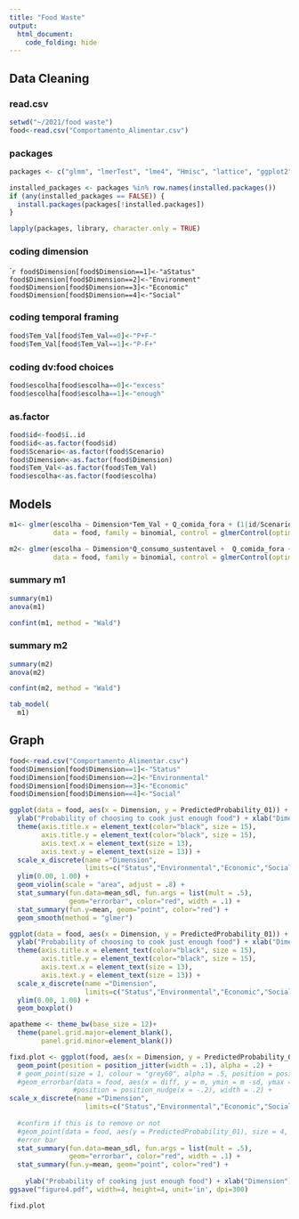 ```yaml
---
title: "Food Waste"
output: 
  html_document:
    code_folding: hide
---
```

## Data Cleaning

### read.csv
```r
setwd("~/2021/food waste")
food<-read.csv("Comportamento_Alimentar.csv")
```
### packages
```r
packages <- c("glmm", "lmerTest", "lme4", "Hmisc", "lattice", "ggplot2", "sjPlot")

installed_packages <- packages %in% row.names(installed.packages())
if (any(installed_packages == FALSE)) {
  install.packages(packages[!installed.packages])
}

lapply(packages, library, character.only = TRUE)
``` 

### coding dimension
````r

food$Dimension[food$Dimension==1]<-"aStatus"
food$Dimension[food$Dimension==2]<-"Environment"
food$Dimension[food$Dimension==3]<-"Economic"
food$Dimension[food$Dimension==4]<-"Social"
```

### coding temporal framing
```r
food$Tem_Val[food$Tem_Val==0]<-"P+F-"
food$Tem_Val[food$Tem_Val==1]<-"P-F+"
```

### coding dv:food choices
```r
food$escolha[food$escolha==0]<-"excess"
food$escolha[food$escolha==1]<-"enough"
```

### as.factor
```r
food$id<-food$ï..id 
food$id<-as.factor(food$id)
food$Scenario<-as.factor(food$Scenario)
food$Dimension<-as.factor(food$Dimension)
food$Tem_Val<-as.factor(food$Tem_Val)
food$escolha<-as.factor(food$escolha)
``` 

## Models
```r
m1<- glmer(escolha ~ Dimension*Tem_Val + Q_comida_fora + (1|id/Scenario),
           data = food, family = binomial, control = glmerControl(optimizer = "bobyqa"))

m2<- glmer(escolha ~ Dimension*Q_consumo_sustentavel +  Q_comida_fora + (1|id/Scenario),
           data = food, family = binomial, control = glmerControl(optimizer = "bobyqa"))
``` 


### summary m1
```r
summary(m1)
anova(m1)
``` 
```r
confint(m1, method = "Wald")
```

### summary m2
```r
summary(m2)
anova(m2)
``` 

```r
confint(m2, method = "Wald")
```

```r
tab_model(
  m1)
```
## Graph
```r
food<-read.csv("Comportamento_Alimentar.csv")
food$Dimension[food$Dimension==1]<-"Status"
food$Dimension[food$Dimension==2]<-"Environmental"
food$Dimension[food$Dimension==3]<-"Economic"
food$Dimension[food$Dimension==4]<-"Social"

ggplot(data = food, aes(x = Dimension, y = PredictedProbability_01)) +
  ylab("Probability of choosing to cook just enough food") + xlab("Dimension") +
  theme(axis.title.x = element_text(color="black", size = 15),
        axis.title.y = element_text(color="black", size = 15),
        axis.text.x = element_text(size = 13),
        axis.text.y = element_text(size = 13)) +
  scale_x_discrete(name ="Dimension", 
                   limits=c("Status","Environmental","Economic","Social")) +
  ylim(0.00, 1.00) +
  geom_violin(scale = "area", adjust = .8) +
  stat_summary(fun.data=mean_sdl, fun.args = list(mult = .5), 
               geom="errorbar", color="red", width = .1) +
  stat_summary(fun.y=mean, geom="point", color="red") +
  geom_smooth(method = "glmer") 

``` 
  
  
```r
ggplot(data = food, aes(x = Dimension, y = PredictedProbability_01)) +
  ylab("Probability of choosing to cook just enough food") + xlab("Dimension") +
  theme(axis.title.x = element_text(color="black", size = 15),
        axis.title.y = element_text(color="black", size = 15),
        axis.text.x = element_text(size = 13),
        axis.text.y = element_text(size = 13)) +
  scale_x_discrete(name ="Dimension", 
                   limits=c("Status","Environmental","Economic","Social")) +
  ylim(0.00, 1.00) +
  geom_boxplot()
```

```r
apatheme <- theme_bw(base_size = 12)+
  theme(panel.grid.major=element_blank(),
        panel.grid.minor=element_blank())

fixd.plot <- ggplot(food, aes(x = Dimension, y = PredictedProbability_01))  +
  geom_point(position = position_jitter(width = .1), alpha = .2) +
  # geom_point(size = 1, colour = "grey60", alpha = .5, position = position_jitter(width = .3, height = 0)) +
  #geom_errorbar(data = food, aes(x = diff, y = m, ymin = m -sd, ymax = m + sd), 
                #position = position_nudge(x = -.2), width = .2) +
scale_x_discrete(name ="Dimension", 
                   limits=c("Status","Environmental","Economic","Social")) +
  
  #confirm if this is to remove or not
  #geom_point(data = food, aes(y = PredictedProbability_01), size = 4, position = position_nudge(x = -.2))  + 
  #error bar
  stat_summary(fun.data=mean_sdl, fun.args = list(mult = .5), 
               geom="errorbar", color="red", width = .1) + 
  stat_summary(fun.y=mean, geom="point", color="red") +
  
    ylab("Probability of cooking just enough food") + xlab("Dimension") + apatheme
ggsave("figure4.pdf", width=4, height=4, unit='in', dpi=300)

fixd.plot
```